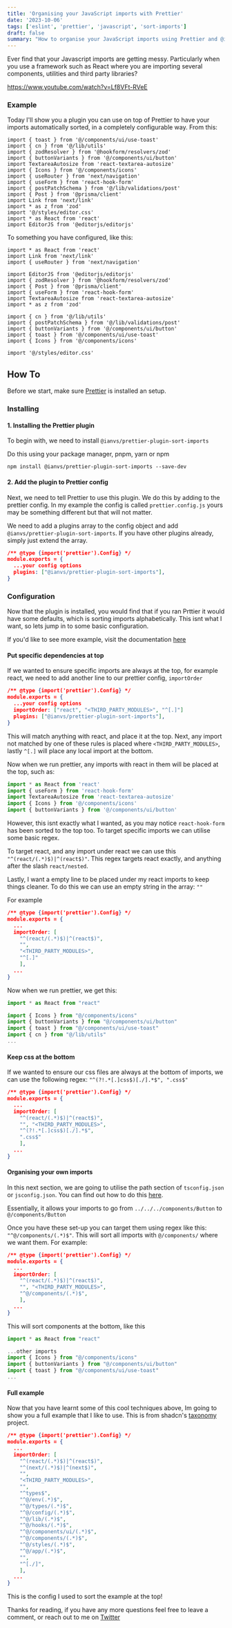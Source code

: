 ```yaml
---
title: 'Organising your JavaScript imports with Prettier'
date: '2023-10-06'
tags: ['eslint', 'prettier', 'javascript', 'sort-imports']
draft: false
summary: "How to organise your JavaScript imports using Prettier and @ianvs/prettier-plugin-sort-imports. I'll show you how powerful this plugin can be as its completely customisable, fitting to your needs."
---
```


Ever find that your Javascript imports are getting messy. Particularly when you use a framework such as React where you are importing several components, utilities and third party libraries?

https://www.youtube.com/watch?v=Lf8VFt-RVeE

### Example

Today I'll show you a plugin you can use on top of Prettier to have your imports automatically sorted, in a completely configurable way. From this:

```tsx
import { toast } from '@/components/ui/use-toast'
import { cn } from '@/lib/utils'
import { zodResolver } from '@hookform/resolvers/zod'
import { buttonVariants } from '@/components/ui/button'
import TextareaAutosize from 'react-textarea-autosize'
import { Icons } from '@/components/icons'
import { useRouter } from 'next/navigation'
import { useForm } from 'react-hook-form'
import { postPatchSchema } from '@/lib/validations/post'
import { Post } from '@prisma/client'
import Link from 'next/link'
import * as z from 'zod'
import '@/styles/editor.css'
import * as React from 'react'
import EditorJS from '@editorjs/editorjs'
```

To something you have configured, like this:

```tsx
import * as React from 'react'
import Link from 'next/link'
import { useRouter } from 'next/navigation'

import EditorJS from '@editorjs/editorjs'
import { zodResolver } from '@hookform/resolvers/zod'
import { Post } from '@prisma/client'
import { useForm } from 'react-hook-form'
import TextareaAutosize from 'react-textarea-autosize'
import * as z from 'zod'

import { cn } from '@/lib/utils'
import { postPatchSchema } from '@/lib/validations/post'
import { buttonVariants } from '@/components/ui/button'
import { toast } from '@/components/ui/use-toast'
import { Icons } from '@/components/icons'

import '@/styles/editor.css'
```

## How To

Before we start, make sure [Prettier](https://prettier.io/) is installed an setup.

### Installing

#### 1. Installing the Prettier plugin

To begin with, we need to install `@ianvs/prettier-plugin-sort-imports`

Do this using your package manager, pnpm, yarn or npm

```shell
npm install @ianvs/prettier-plugin-sort-imports --save-dev
```

#### 2. Add the plugin to Prettier config

Next, we need to tell Prettier to use this plugin. We do this by adding to the prettier config. In my example the config is called `prettier.config.js` yours may be something different but that will not matter.

We need to add a plugins array to the config object and add `@ianvs/prettier-plugin-sort-imports`. If you have other plugins already, simply just extend the array.

```json title="prettier.config.js"
/** @type {import('prettier').Config} */
module.exports = {
  ...your config options
  plugins: ["@ianvs/prettier-plugin-sort-imports"],
}
```

### Configuration

Now that the plugin is installed, you would find that if you ran Prttier it would have some defaults, which is sorting imports alphabetically. This isnt what I want, so lets jump in to some basic configuration.

If you'd like to see more example, visit the documentation [here](https://www.npmjs.com/package/@ianvs/prettier-plugin-sort-imports)

#### Put specific dependencies at top

If we wanted to ensure specific imports are always at the top, for example react, we need to add another line to our prettier config, `importOrder`

```json title="prettier.config.js"
/** @type {import('prettier').Config} */
module.exports = {
  ...your config options
  importOrder: ["react", "<THIRD_PARTY_MODULES>", "^[.]"]
  plugins: ["@ianvs/prettier-plugin-sort-imports"],
}
```

This will match anything with react, and place it at the top. Next, any import not matched by one of these rules is placed where `<THIRD_PARTY_MODULES>`, lastly `^[.]` will place any local import at the bottom.

Now when we run prettier, any imports with react in them will be placed at the top, such as:

```jsx
import * as React from 'react'
import { useForm } from 'react-hook-form'
import TextareaAutosize from 'react-textarea-autosize'
import { Icons } from '@/components/icons'
import { buttonVariants } from '@/components/ui/button'
```

However, this isnt exactly what I wanted, as you may notice `react-hook-form` has been sorted to the top too. To target specific imports we can utilise some basic regex.

To target react, and any import under react we can use this `"^(react/(.*)$)|^(react$)"`. This regex targets react exactly, and anything after the slash `react/nested`.

Lastly, I want a empty line to be placed under my react imports to keep things cleaner. To do this we can use an empty string in the array: `""`

For example

```json title="prettier.config.js"
/** @type {import('prettier').Config} */
module.exports = {
  ...
  importOrder: [
    "^(react/(.*)$)|^(react$)",
    "",
    "<THIRD_PARTY_MODULES>",
    "^[.]"
    ],
  ...
}
```

Now when we run prettier, we get this:

```jsx
import * as React from "react"

import { Icons } from "@/components/icons"
import { buttonVariants } from "@/components/ui/button"
import { toast } from "@/components/ui/use-toast"
import { cn } from "@/lib/utils"
...
```

#### Keep css at the bottom

If we wanted to ensure our css files are always at the bottom of imports, we can use the following regex: `"^(?!.*[.]css$)[./].*$", ".css$"`

```json title="prettier.config.js"
/** @type {import('prettier').Config} */
module.exports = {
  ...
  importOrder: [
    "^(react/(.*)$)|^(react$)",
    "", "<THIRD_PARTY_MODULES>",
    "^(?!.*[.]css$)[./].*$",
    ".css$"
    ],
  ...
}
```

#### Organising your own imports

In this next section, we are going to utilise the path section of `tsconfig.json` or `jsconfig.json`. You can find out how to do this [here](https://dev.to/yteruel31/setup-a-path-aliasmapping-through-ts-config-1mlg).

Essentially, it allows your imports to go from `../../../components/Button` to `@/components/Button`

Once you have these set-up you can target them using regex like this: `"^@/components/(.*)$"`. This will sort all imports with `@/components/` where we want them. For example:

```json title="prettier.config.js"
/** @type {import('prettier').Config} */
module.exports = {
  ...
  importOrder: [
    "^(react/(.*)$)|^(react$)",
    "", "<THIRD_PARTY_MODULES>",
    "^@/components/(.*)$",
    ],
  ...
}
```

This will sort components at the bottom, like this

```jsx
import * as React from "react"

...other imports
import { Icons } from "@/components/icons"
import { buttonVariants } from "@/components/ui/button"
import { toast } from "@/components/ui/use-toast"
...
```

#### Full example

Now that you have learnt some of this cool techniques above, Im going to show you a full example that I like to use. This is from shadcn's [taxonomy](https://github.com/shadcn-ui/taxonomy/blob/main/prettier.config.js) project.

```json title="prettier.config.js"
/** @type {import('prettier').Config} */
module.exports = {
  ...
  importOrder: [
    "^(react/(.*)$)|^(react$)",
    "^(next/(.*)$)|^(next$)",
    "",
    "<THIRD_PARTY_MODULES>",
    "",
    "^types$",
    "^@/env(.*)$",
    "^@/types/(.*)$",
    "^@/config/(.*)$",
    "^@/lib/(.*)$",
    "^@/hooks/(.*)$",
    "^@/components/ui/(.*)$",
    "^@/components/(.*)$",
    "^@/styles/(.*)$",
    "^@/app/(.*)$",
    "",
    "^[./]",
    ],
  ...
}
```

This is the config I used to sort the example at the top!

Thanks for reading, if you have any more questions feel free to leave a comment, or reach out to me on [Twitter](https://twitter.com/JollyShopland)
